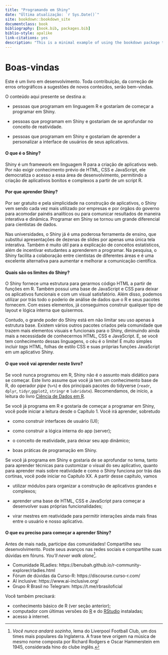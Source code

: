 ```yaml
--- 
title: "Programando em Shiny"
date: "Última atualização: `r Sys.Date()`"
site: bookdown::bookdown_site
documentclass: book
bibliography: [book.bib, packages.bib]
biblio-style: apalike
link-citations: yes
description: "This is a minimal example of using the bookdown package to write a book. The output format for this example is bookdown::gitbook."
---
```


# Boas-vindas {-}

Este é um livro em desenvolvimento. Toda contribuição, da correção de erros ortográficos a sugestões de novos conteúdos, serão bem-vindas.

O conteúdo aqui presente se destina a:

- pessoas que programam em linguagem R e gostaríam de começar a programar em Shiny.

- pessoas que programam em Shiny e gostariam de se aprofundar no conceito de reatividade.

- pessoas que programam em Shiny e gostariam de aprender a personalizar a interface de usuários de seus aplicativos.

#### O que é o Shiny? {-}

Shiny é um framework em linguagem R para a criação de aplicativos web. Por não exigir conhecimento prévio de HTML, CSS e JavaScript, ele democratiza o acesso a essa área de desenvolvimento, permitindo a criação de aplicativos bonitos e complexos a partir de um script R.

#### Por que aprender Shiny? {-}

Por ser gratuito e pela simplicidade na construção de aplicativos, o Shiny vem sendo cada vez mais utilizado por empresas e por órgãos do governo para acomodar painéis analíticos ou para comunicar resultados de maneira interativa e dinâmica. Programar em Shiny se tornou um grande diferencial para cientistas de dados.

Nas universidades, o Shiny já é uma poderosa ferramenta de ensino, que substitui apresentações de dezenas de slides por apenas uma única tela interativa. Também é muito útil para a explicação de conceitos estatísticos, além de incentivar estudantes a aprenderem a programar. Na pesquisa, o Shiny facilita a colaboração entre cientistas de diferentes áreas e é uma excelente alternativa para aumentar e melhorar a comunicação científica.

#### Quais são os limites do Shiny? {-}

O Shiny fornece uma estrutura para gerarmos código HTML a partir de funções em R. Também possui uma base de JavaScript e CSS para deixar os aplicativos funcionais e com um visual satisfatório. Além disso, podemos utilizar por trás todo o poderio de análise de dados que o R e seus pacotes fornecem. Com esses elementos, já conseguimos construir qualquer tipo de layout e lógica interna que quisermos. 

Contudo, o grande poder do Shiny está em não limitar seu uso apenas à estrutura base. Existem vários outros pacotes criados pela comunidade que trazem mais elementos visuais e funcionais para o Shiny, diminuindo ainda mais a necessidade de conhecermos HTML, CSS e JavaScript. E, se você tem conhecimento dessas linguagens, o céu é o limite! É muito simples incluir *tags* HTML, folhas de estilo CSS e suas próprias funções JavaScript em um aplicativo Shiny.


#### O que você vai aprender neste livro? {-}

Se você nunca programou em R, Shiny não é o assunto mais didático para se começar. Este livro assume que você já tem um conhecimento base de R, do operador *pipe* (`%>%`) e dos principais pacotes do tidyverse (`readr`, `dplyr`, `tidyr`,`ggplot2`, `stringr` e `lubridate`). Recomendamos, de início, a leitura do livro [Ciência de Dados em R](https://livro.curso-r.com/).

Se você já programa em R e gostaria de começar a programar em Shiny, você pode iniciar a leitura desde o Capítulo 1. Você irá aprender, sobretudo

- como construir interfaces de usuário (UI);

- como construir a lógica interna do app (server);

- o conceito de reatividade, para deixar seu app dinâmico;

- boas práticas de programação em Shiny.


Se você já programa em Shiny e gostaria de se aprofundar no tema, tanto para aprender técnicas para customizar o visual do seu aplicativo, quanto para aprender mais sobre reatividade e como o Shiny funciona por trás das cortinas, você pode iniciar no Capítulo XX. A partir desse capítulo, vamos

- utilizar módulos para organizar a construção de aplicativos grandes e complexos;

- aprender uma base de HTML, CSS e JavaScript para começar a desenvolver suas próprias funcionalidades;

- virar mestres em reatividade para permitir interações ainda mais finas entre o usuário e nosso aplicativo.

#### O que eu preciso para começar a aprender Shiny? {-}

Antes de mais nada, participe das comunidades! Compartilhe seu desenvolvimento. Poste seus avanços nas redes sociais e compartilhe suas dúvidas em fóruns. *You'll never walk alone*^[*Você nunca andará sozinho*, lema do Liverpool Football Club, um dos times mais populares da Inglaterra. A frase teve origem na música de mesmo nome composta por Richard Rodgers e Oscar Hammerstein em 1945, considerada hino do clube inglês.].

- Comunidade RLadies: https://benubah.github.io/r-community-explorer/rladies.html
- Fórum de dúvidas da Curso-R: https://discourse.curso-r.com/
- AI inclusive: https://www.ai-inclusive.org/
- Grupo R Brasil no Telegram: https://t.me/rbrasiloficial

Você também precisará:

- conhecimento básico de R (ver seção anterior);
- computador com últimas versões do [R](
The Comprehensive R Archive Networkcran.r-project.org
) e do [RStudio](https://rstudio.com/products/rstudio/download/) instaladas;
- acesso à internet.
